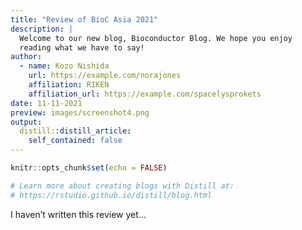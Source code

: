 ```yaml
---
title: "Review of BioC Asia 2021"
description: |
  Welcome to our new blog, Bioconductor Blog. We hope you enjoy 
  reading what we have to say!
author:
  - name: Kozo Nishida
    url: https://example.com/norajones
    affiliation: RIKEN
    affiliation_url: https://example.com/spacelysprokets
date: 11-11-2021
preview: images/screenshot4.png
output:
  distill::distill_article:
    self_contained: false
---
```


```r
knitr::opts_chunk$set(echo = FALSE)

# Learn more about creating blogs with Distill at:
# https://rstudio.github.io/distill/blog.html

```

I haven't written this review yet...



